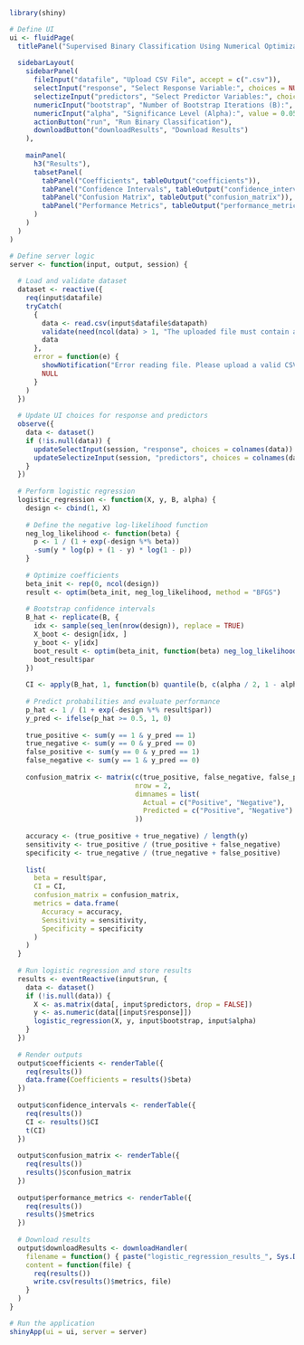 ```r
library(shiny)

# Define UI
ui <- fluidPage(
  titlePanel("Supervised Binary Classification Using Numerical Optimization"),
  
  sidebarLayout(
    sidebarPanel(
      fileInput("datafile", "Upload CSV File", accept = c(".csv")),
      selectInput("response", "Select Response Variable:", choices = NULL),
      selectizeInput("predictors", "Select Predictor Variables:", choices = NULL, multiple = TRUE),
      numericInput("bootstrap", "Number of Bootstrap Iterations (B):", value = 1000, min = 100),
      numericInput("alpha", "Significance Level (Alpha):", value = 0.05, min = 0.01, max = 0.1, step = 0.01),
      actionButton("run", "Run Binary Classification"),
      downloadButton("downloadResults", "Download Results")
    ),
    
    mainPanel(
      h3("Results"),
      tabsetPanel(
        tabPanel("Coefficients", tableOutput("coefficients")),
        tabPanel("Confidence Intervals", tableOutput("confidence_intervals")),
        tabPanel("Confusion Matrix", tableOutput("confusion_matrix")),
        tabPanel("Performance Metrics", tableOutput("performance_metrics"))
      )
    )
  )
)

# Define server logic
server <- function(input, output, session) {
  
  # Load and validate dataset
  dataset <- reactive({
    req(input$datafile)
    tryCatch(
      {
        data <- read.csv(input$datafile$datapath)
        validate(need(ncol(data) > 1, "The uploaded file must contain at least two columns."))
        data
      },
      error = function(e) {
        showNotification("Error reading file. Please upload a valid CSV file.", type = "error")
        NULL
      }
    )
  })
  
  # Update UI choices for response and predictors
  observe({
    data <- dataset()
    if (!is.null(data)) {
      updateSelectInput(session, "response", choices = colnames(data))
      updateSelectizeInput(session, "predictors", choices = colnames(data))
    }
  })
  
  # Perform logistic regression
  logistic_regression <- function(X, y, B, alpha) {
    design <- cbind(1, X)
    
    # Define the negative log-likelihood function
    neg_log_likelihood <- function(beta) {
      p <- 1 / (1 + exp(-design %*% beta))
      -sum(y * log(p) + (1 - y) * log(1 - p))
    }
    
    # Optimize coefficients
    beta_init <- rep(0, ncol(design))
    result <- optim(beta_init, neg_log_likelihood, method = "BFGS")
    
    # Bootstrap confidence intervals
    B_hat <- replicate(B, {
      idx <- sample(seq_len(nrow(design)), replace = TRUE)
      X_boot <- design[idx, ]
      y_boot <- y[idx]
      boot_result <- optim(beta_init, function(beta) neg_log_likelihood(beta, X_boot, y_boot), method = "BFGS")
      boot_result$par
    })
    
    CI <- apply(B_hat, 1, function(b) quantile(b, c(alpha / 2, 1 - alpha / 2)))
    
    # Predict probabilities and evaluate performance
    p_hat <- 1 / (1 + exp(-design %*% result$par))
    y_pred <- ifelse(p_hat >= 0.5, 1, 0)
    
    true_positive <- sum(y == 1 & y_pred == 1)
    true_negative <- sum(y == 0 & y_pred == 0)
    false_positive <- sum(y == 0 & y_pred == 1)
    false_negative <- sum(y == 1 & y_pred == 0)
    
    confusion_matrix <- matrix(c(true_positive, false_negative, false_positive, true_negative), 
                               nrow = 2, 
                               dimnames = list(
                                 Actual = c("Positive", "Negative"),
                                 Predicted = c("Positive", "Negative")
                               ))
    
    accuracy <- (true_positive + true_negative) / length(y)
    sensitivity <- true_positive / (true_positive + false_negative)
    specificity <- true_negative / (true_negative + false_positive)
    
    list(
      beta = result$par,
      CI = CI,
      confusion_matrix = confusion_matrix,
      metrics = data.frame(
        Accuracy = accuracy,
        Sensitivity = sensitivity,
        Specificity = specificity
      )
    )
  }
  
  # Run logistic regression and store results
  results <- eventReactive(input$run, {
    data <- dataset()
    if (!is.null(data)) {
      X <- as.matrix(data[, input$predictors, drop = FALSE])
      y <- as.numeric(data[[input$response]])
      logistic_regression(X, y, input$bootstrap, input$alpha)
    }
  })
  
  # Render outputs
  output$coefficients <- renderTable({
    req(results())
    data.frame(Coefficients = results()$beta)
  })
  
  output$confidence_intervals <- renderTable({
    req(results())
    CI <- results()$CI
    t(CI)
  })
  
  output$confusion_matrix <- renderTable({
    req(results())
    results()$confusion_matrix
  })
  
  output$performance_metrics <- renderTable({
    req(results())
    results()$metrics
  })
  
  # Download results
  output$downloadResults <- downloadHandler(
    filename = function() { paste("logistic_regression_results_", Sys.Date(), ".csv", sep = "") },
    content = function(file) {
      req(results())
      write.csv(results()$metrics, file)
    }
  )
}

# Run the application
shinyApp(ui = ui, server = server)
```
